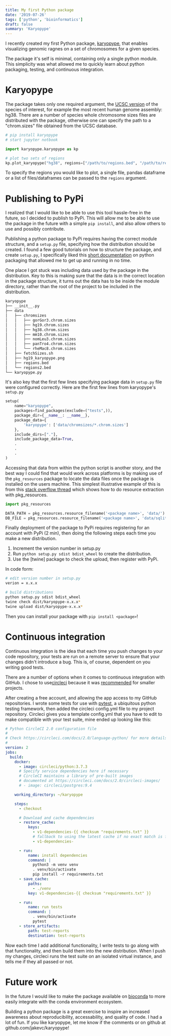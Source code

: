 ```yaml
---
title: My first Python package
date: '2019-07-26'
tags: ['python', 'bioinformatics']
draft: false
summary: 'Karyopype'
---
```


I recently created my first Python package, [karyopype](https://github.com/jakevc/karyopype), that enables visualizing genomic ragnes on a set of chromosomes for a given species.

The package it's self is minimal, containing only a single python module. This simplicity was what allowed me to quickly learn about python packaging, testing, and continuous integration.

# Karyopype

The package takes only one required argument, the [UCSC version](https://genome.ucsc.edu/FAQ/FAQreleases.html) of the species of interest, for example the most recent human genome assembly: hg38. There are a number of species whole chromosome sizes files are distributed with the package, otherwise one can specify the path to a "chrom.sizes" file obtained from the UCSC database.

```python
# pip install karyopype
# start jupyter notbook

import karyopype.karyopype as kp

# plot two sets of regions
kp.plot_karyopype("hg38", regions=["/path/to/regions.bed", "/path/to/regions2.bed"])
```

To specify the regions you would like to plot, a single file, pandas dataframe or a list of files/dataframes can be passed to the `regions` argument.

# Publishing to PyPi

I realized that I would like to be able to use this tool hassle-free in the future, so I decided to publish to PyPi. This will allow me to be able to use the package in the future with a simple `pip install`, and also allow others to use and possibly contribute.

Publishing a python package to PyPi requires having the correct module structure, and a `setup.py` file, specifying how the distribution should be created. I found a few good tutorials on how to structure the package, and create `setup.py`, I specifically liked this [short documentation](https://python-packaging.readthedocs.io/en/latest/minimal.html) on python packaging that allowed me to get up and running in no time.

One place I got stuck was including data used by the package in the distribution. Key to this is making sure that the data is in the correct location in the package structure, it turns out the data has to be inside the module directory, rather than the root of the project to be included in the distribution.

```bash
karyopype
├── __init__.py
├── data
│   ├── chromsizes
│   │   ├── gorGor3.chrom.sizes
│   │   ├── hg19.chrom.sizes
│   │   ├── hg38.chrom.sizes
│   │   ├── mm10.chrom.sizes
│   │   ├── nomLeu3.chrom.sizes
│   │   ├── panTro4.chrom.sizes
│   │   └── rheMac8.chrom.sizes
│   ├── fetchSizes.sh
│   ├── hg19_karyopype.png
│   ├── regions.bed
│   └── regions2.bed
└── karyopype.py

```

It's also key that the first few lines specifying package data in `setup.py` file were configured correctly. Here are the first few lines from karyopype's `setup.py`

```python
setup(
    name="karyopype",
    packages=find_packages(exclude=("tests",)),
    package_dir={__name__: __name__},
    package_data={
        'karyopype': ['data/chromsizes/*.chrom.sizes']
    },
    include_dirs=["."],
    include_package_data=True,
    .
    .
    .
)
```

Accessing that data from within the python script is another story, and the best way I could find that would work across platforms is by making use of the `pkg_resources` package to locate the data files once the package is installed on the users machine. This simplest illustrative example of this is from this [stack overflow thread](https://stackoverflow.com/questions/779495/python-access-data-in-package-subdirectory) which shows how to do resource extraction with pkg_resources.

```python
import pkg_resources

DATA_PATH = pkg_resources.resource_filename('<package name>', 'data/')
DB_FILE = pkg_resources.resource_filename('<package name>', 'data/sqlite.db')
```

Finally deployment of the package to PyPi requires registering for an account with PyPi (2 min), then doing the following steps each time you make a new distribution.

1. Increment the version number in setup.py
2. Run `python setup.py sdist bdist_wheel` to create the distribution.
3. Use the [twine] package to check the upload, then register with PyPi.

In code form:

```bash
# edit version number in setup.py
verion = x.x.x

# build distributions
python setup.py sdist bdist_wheel
twine check dist/karyopype-x.x.x*
twine upload dist/karyopype-x.x.x*
```

Then you can install your package with `pip install <package>`!

# Continuous integration

Continuous integration is the idea that each time you push changes to your code repository, your tests are run on a remote server to ensure that your changes didn't introduce a bug. This is, of course, dependent on you writing good tests.

There are a number of options when it comes to continuous integration with GitHub. I chose to use[circleci](https://circleci.com/) because it was [recommended](https://hackernoon.com/continuous-integration-circleci-vs-travis-ci-vs-jenkins-41a1c2bd95f5) for smaller projects.

After creating a free account, and allowing the app access to my GitHub repositories. I wrote some tests for use with [pytest](https://pytest.org/en/latest/), a ubiquitous python testing framework, then added the circleci config.yml file to my project repository. Circleci gives you a template config.yml that you have to edit to make compatible with your test suite, mine ended up looking like this:

```yml
# Python CircleCI 2.0 configuration file
#
# Check https://circleci.com/docs/2.0/language-python/ for more details
#
version: 2
jobs:
  build:
    docker:
      - image: circleci/python:3.7.3
      # Specify service dependencies here if necessary
      # CircleCI maintains a library of pre-built images
      # documented at https://circleci.com/docs/2.0/circleci-images/
      # - image: circleci/postgres:9.4

    working_directory: ~/karyopype

    steps:
      - checkout

      # Download and cache dependencies
      - restore_cache:
          keys:
            - v1-dependencies-{{ checksum "requirements.txt" }}
            # fallback to using the latest cache if no exact match is found
            - v1-dependencies-

      - run:
          name: install dependencies
          command: |
            python3 -m venv venv
            . venv/bin/activate
            pip install -r requirements.txt
      - save_cache:
          paths:
            - ./venv
          key: v1-dependencies-{{ checksum "requirements.txt" }}

      - run:
          name: run tests
          command: |
            . venv/bin/activate
            pytest
      - store_artifacts:
          path: test-reports
          destination: test-reports
```

Now each time I add additional functionality, I write tests to go along with that functionality, and then build them into the new distribution. When I push my changes, circleci runs the test suite on an isolated virtual instance, and tells me if they all passed or not.

# Future work

In the future I would like to make the package available on [bioconda](https://bioconda.github.io/) to more easily integrate with the conda environment ecosystem.

Building a python package is a great exercise to inspire an increased awareness about reproducibility, accessability, and quality of code. I had a lot of fun. If you like karyopype, let me know if the comments or on github at github.com/jakevc/karyopype!
